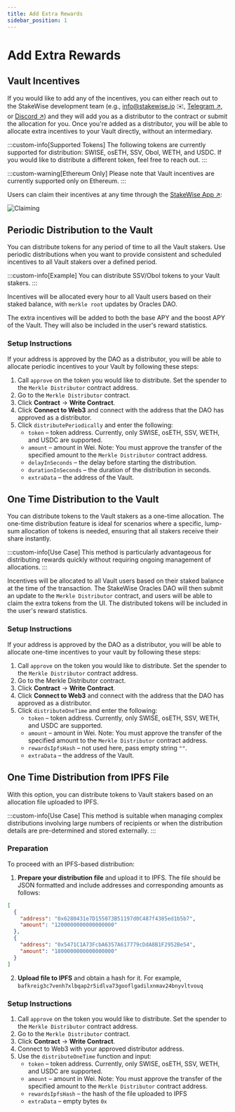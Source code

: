 ```yaml
---
title: Add Extra Rewards
sidebar_position: 1
---
```


# Add Extra Rewards

## Vault Incentives

If you would like to add any of the incentives, you can either reach out to the StakeWise development team (e.g., info@stakewise.io ✉️, [Telegram ↗](https://t.me/stakewise_io), or [Discord ↗](https://discord.com/invite/2BSdr2g)) and they will add you as a distributor to the contract or submit the allocation for you.
Once you're added as a distributor, you will be able to allocate extra incentives to your Vault directly, without an intermediary.

:::custom-info[Supported Tokens]
The following tokens are currently supported for distribution: SWISE, osETH, SSV, Obol, WETH, and USDC. If you would like to distribute a different token, feel free to reach out.
:::

:::custom-warning[Ethereum Only]
Please note that Vault incentives are currently supported only on Ethereum.
:::

Users can claim their incentives at any time through the [StakeWise App ↗](https://app.stakewise.io/):

![Claiming](./img/vault-incentives.gif)

## Periodic Distribution to the Vault

You can distribute tokens for any period of time to all the Vault stakers.
Use periodic distributions when you want to provide consistent and scheduled incentives to all Vault stakers over a defined period.

:::custom-info[Example]
You can distribute SSV/Obol tokens to your Vault stakers.
:::

Incentives will be allocated every hour to all Vault users based on their staked balance, with `merkle root` updates by Oracles DAO.

The extra incentives will be added to both the base APY and the boost APY of the Vault.
They will also be included in the user's reward statistics.

### Setup Instructions

If your address is approved by the DAO as a distributor, you will be able to allocate periodic incentives to your Vault by following these steps:

1. Call `approve` on the token you would like to distribute. Set the spender to the `Merkle Distributor` contract address.
2. Go to the `Merkle Distributor` contract.
3. Click **Contract** → **Write Contract**.
4. Click **Connect to Web3** and connect with the address that the DAO has approved as a distributor.
5. Click `distributePeriodically` and enter the following:
   - `token` – token address. Currently, only SWISE, osETH, SSV, WETH, and USDC are supported.
   - `amount` – amount in Wei. Note: You must approve the transfer of the specified amount to the `Merkle Distributor` contract address.
   - `delayInSeconds` – the delay before starting the distribution.
   - `durationInSeconds` – the duration of the distribution in seconds.
   - `extraData` – the address of the Vault.

## One Time Distribution to the Vault

You can distribute tokens to the Vault stakers as a one-time allocation. The one-time distribution feature is ideal for scenarios where a specific, lump-sum allocation of tokens is needed, ensuring that all stakers receive their share instantly.

:::custom-info[Use Case]
This method is particularly advantageous for distributing rewards quickly without requiring ongoing management of allocations.
:::

Incentives will be allocated to all Vault users based on their staked balance at the time of the transaction. The StakeWise Oracles DAO will then submit an update to the `Merkle Distributor` contract, and users will be able to claim the extra tokens from the UI. The distributed tokens will be included in the user's reward statistics.

### Setup Instructions

If your address is approved by the DAO as a distributor, you will be able to allocate one-time incentives to your vault by following these steps:

1. Call `approve` on the token you would like to distribute. Set the spender to the `Merkle Distributor` contract address.
2. Go to the Merkle Distributor contract.
3. Click **Contract** → **Write Contract**.
4. Click **Connect to Web3** and connect with the address that the DAO has approved as a distributor.
5. Click `distributeOneTime` and enter the following:
   - `token` – token address. Currently, only SWISE, osETH, SSV, WETH, and USDC are supported.
   - `amount` – amount in Wei. Note: You must approve the transfer of the specified amount to the `Merkle Distributor` contract address.
   - `rewardsIpfsHash` – not used here, pass empty string `""`.
   - `extraData` – the address of the Vault.

## One Time Distribution from IPFS File

With this option, you can distribute tokens to Vault stakers based on an allocation file uploaded to IPFS.

:::custom-info[Use Case]
This method is suitable when managing complex distributions involving large numbers of recipients or when the distribution details are pre-determined and stored externally.
:::

### Preparation

To proceed with an IPFS-based distribution:

1. **Prepare your distribution file** and upload it to IPFS. The file should be JSON formatted and include addresses and corresponding amounts as follows:

```json
[
  {
    "address": "0x6280431e7D155073B51197d0C487f4385ed1b5b7",
    "amount": "1200000000000000000"
  },
  {
    "address": "0x5471C1A73FcbA6357A617779cDdA8B1F2952Be54",
    "amount": "1800000000000000000"
  }
]
```

2. **Upload file to IPFS** and obtain a hash for it. For example, `bafkreig3c7venh7xlbqap2r5idlva73gooflgadilxnmav24bnyvltvouq`

### Setup Instructions

1. Call `approve` on the token you would like to distribute. Set the spender to the `Merkle Distributor` contract address.
2. Go to the `Merkle Distributor` contract.
3. Click **Contract** → **Write Contract**.
4. Connect to Web3 with your approved distributor address.
5. Use the `distributeOneTime` function and input:
   - `token` – token address. Currently, only SWISE, osETH, SSV, WETH, and USDC are supported.
   - `amount` – amount in Wei. Note: You must approve the transfer of the specified amount to the `Merkle Distributor` contract address.
   - `rewardsIpfsHash` – the hash of the file uploaded to IPFS
   - `extraData` – empty bytes `0x`
